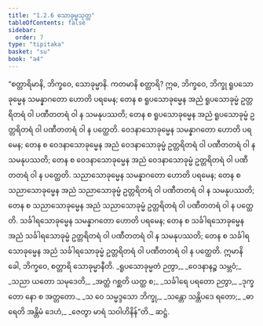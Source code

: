```yaml
---
title: "1.2.6 သောခုမ္မသုတ္တ"
tableOfContents: false
sidebar:
  order: 7
type: "tipitaka"
basket: "su"
book: "a4"
---
```



<DynamicBreadcrumb />

<Division number="16" book="a4">

<Paragraph number="108" book="a4">
“စတ္တာရိမာနိ, ဘိက္ခဝေ, သောခုမ္မာနိ. ကတမာနိ စတ္တာရိ? ဣဓ, ဘိက္ခဝေ, ဘိက္ခု ရူပသောခုမ္မေန သမန္နာဂတော ဟောတိ ပရမေန; တေန စ ရူပသောခုမ္မေန အညံ ရူပသောခုမ္မံ ဥတ္တရိတရံ ဝါ ပဏီတတရံ ဝါ န သမနုပဿတိ; တေန စ ရူပသောခုမ္မေန အညံ ရူပသောခုမ္မံ ဥတ္တရိတရံ ဝါ ပဏီတတရံ ဝါ န ပတ္ထေတိ. ဝေဒနာသောခုမ္မေန သမန္နာဂတော ဟောတိ ပရမေန; တေန စ ဝေဒနာသောခုမ္မေန အညံ ဝေဒနာသောခုမ္မံ ဥတ္တရိတရံ ဝါ ပဏီတတရံ ဝါ န သမနုပဿတိ; တေန စ ဝေဒနာသောခုမ္မေန အညံ ဝေဒနာသောခုမ္မံ ဥတ္တရိတရံ ဝါ ပဏီတတရံ ဝါ န ပတ္ထေတိ. သညာသောခုမ္မေန သမန္နာဂတော ဟောတိ ပရမေန; တေန စ သညာသောခုမ္မေန အညံ သညာသောခုမ္မံ ဥတ္တရိတရံ ဝါ ပဏီတတရံ ဝါ န သမနုပဿတိ; တေန စ သညာသောခုမ္မေန အညံ သညာသောခုမ္မံ ဥတ္တရိတရံ ဝါ ပဏီတတရံ ဝါ န ပတ္ထေတိ. သင်္ခါရသောခုမ္မေန သမန္နာဂတော ဟောတိ ပရမေန; တေန စ သင်္ခါရသောခုမ္မေန အညံ သင်္ခါရသောခုမ္မံ ဥတ္တရိတရံ ဝါ ပဏီတတရံ ဝါ န သမနုပဿတိ; တေန စ သင်္ခါရသောခုမ္မေန အညံ သင်္ခါရသောခုမ္မံ ဥတ္တရိတရံ ဝါ ပဏီတတရံ ဝါ န ပတ္ထေတိ. ဣမာနိ ခေါ, ဘိက္ခဝေ, စတ္တာရိ သောခုမ္မာနီတိ.
</Paragraph>

<Paragraph number="109" type="verses" book="a4">
_ရူပသောခုမ္မတံ ဉတွာ,_  
_ဝေဒနာနဉ္စ သမ္ဘဝံ;_  
_သညာ ယတော သမုဒေတိ,_  
_အတ္ထံ ဂစ္ဆတိ ယတ္ထ စ;_  
_သင်္ခါရေ ပရတော ဉတွာ,_  
_ဒုက္ခတော နော စ အတ္တတော._  

</Paragraph>

<Paragraph number="110" type="verses" book="a4">
_သ ဝေ သမ္မဒ္ဒသော ဘိက္ခု,_  
_သန္တော သန္တိပဒေ ရတော;_  
_ဓာရေတိ အန္တိမံ ဒေဟံ,_  
_ဇေတွာ မာရံ သဝါဟိနိန်”တိ._  


</Paragraph>
</Division>

<Paragraph number="111" type="center" book="a4">
ဆဋ္ဌံ.
</Paragraph>